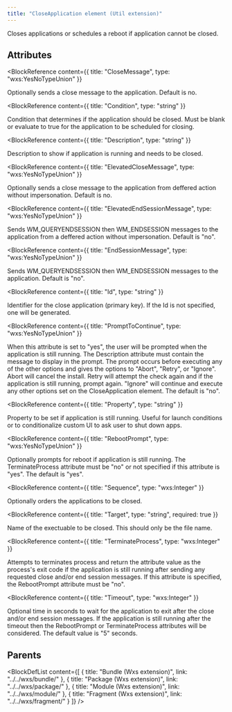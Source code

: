 ```yaml
---
title: "CloseApplication element (Util extension)"
---
```



Closes applications or schedules a reboot if application cannot be closed.


## Attributes

<BlockWrapper>

  <BlockReference
    content={{
      title: "CloseMessage",
      type: "wxs:YesNoTypeUnion"
    }}
  >
  Optionally sends a close message to the application. Default is no.
  </BlockReference>

  <BlockReference
    content={{
      title: "Condition",
      type: "string"
    }}
  >
  Condition that determines if the application should be closed. Must be blank or evaluate to true
   for the application to be scheduled for closing.
  </BlockReference>

  <BlockReference
    content={{
      title: "Description",
      type: "string"
    }}
  >
  Description to show if application is running and needs to be closed.
  </BlockReference>

  <BlockReference
    content={{
      title: "ElevatedCloseMessage",
      type: "wxs:YesNoTypeUnion"
    }}
  >
  Optionally sends a close message to the application from deffered action without impersonation. Default is no.
  </BlockReference>

  <BlockReference
    content={{
      title: "ElevatedEndSessionMessage",
      type: "wxs:YesNoTypeUnion"
    }}
  >
  Sends WM_QUERYENDSESSION then WM_ENDSESSION messages to the application from a deffered action without impersonation. Default is "no".
  </BlockReference>

  <BlockReference
    content={{
      title: "EndSessionMessage",
      type: "wxs:YesNoTypeUnion"
    }}
  >
  Sends WM_QUERYENDSESSION then WM_ENDSESSION messages to the application. Default is "no".
  </BlockReference>

  <BlockReference
    content={{
      title: "Id",
      type: "string"
    }}
  >
  Identifier for the close application (primary key). If the Id is not specified, one will be generated.
  </BlockReference>

  <BlockReference
    content={{
      title: "PromptToContinue",
      type: "wxs:YesNoTypeUnion"
    }}
  >
  When this attribute is set to "yes", the user will be prompted when the application is still running. The Description attribute must contain the message to
   display in the prompt. The prompt occurs before executing any of the other options and gives the options to "Abort", "Retry", or "Ignore". Abort will cancel
   the install. Retry will attempt the check again and if the application is still running, prompt again. "Ignore" will continue and execute any other options
   set on the CloseApplication element. The default is "no".
  </BlockReference>

  <BlockReference
    content={{
      title: "Property",
      type: "string"
    }}
  >
  Property to be set if application is still running. Useful for launch conditions or to conditionalize custom UI to ask user to shut down apps.
  </BlockReference>

  <BlockReference
    content={{
      title: "RebootPrompt",
      type: "wxs:YesNoTypeUnion"
    }}
  >
  Optionally prompts for reboot if application is still running.
   The TerminateProcess attribute must be "no" or not specified if this attribute is "yes".
   The default is "yes".
  </BlockReference>

  <BlockReference
    content={{
      title: "Sequence",
      type: "wxs:Integer"
    }}
  >
  Optionally orders the applications to be closed.
  </BlockReference>

  <BlockReference
    content={{
      title: "Target",
      type: "string",
      required: true
    }}
  >
  Name of the exectuable to be closed. This should only be the file name.
  </BlockReference>

  <BlockReference
    content={{
      title: "TerminateProcess",
      type: "wxs:Integer"
    }}
  >
  Attempts to terminates process and return the attribute value as the process's exit code if the application is still running after sending any requested close and/or end session messages.
   If this attribute is specified, the RebootPrompt attribute must be "no".
  </BlockReference>

  <BlockReference
    content={{
      title: "Timeout",
      type: "wxs:Integer"
    }}
  >
  Optional time in seconds to wait for the application to exit after the close and/or end session messages. If the application is still running after the timeout then
   the RebootPrompt or TerminateProcess attributes will be considered. The default value is "5" seconds.
  </BlockReference>

</BlockWrapper>


## Parents

<BlockDefList content={[
    {
      title: "Bundle (Wxs extension)",
      link: "../../wxs/bundle/"
    },
    {
      title: "Package (Wxs extension)",
      link: "../../wxs/package/"
    },
    {
      title: "Module (Wxs extension)",
      link: "../../wxs/module/"
    },
    {
      title: "Fragment (Wxs extension)",
      link: "../../wxs/fragment/"
    }
  ]}
/>